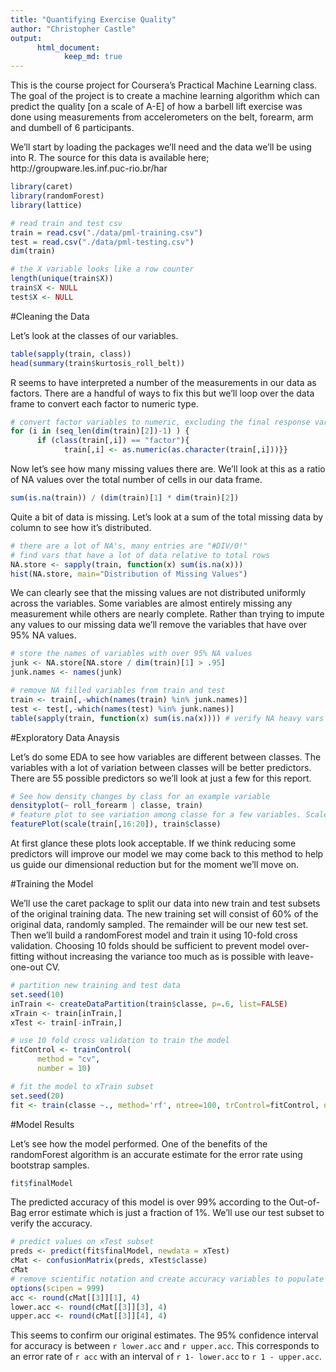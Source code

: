 ```yaml
---
title: "Quantifying Exercise Quality"
author: "Christopher Castle"
output: 
      html_document:
            keep_md: true
---
```


This is the course project for Coursera's Practical Machine Learning class. The goal of the project is to create a machine learning algorithm which can predict the quality [on a scale of A-E] of how a barbell lift exercise was done using measurements from accelerometers on the belt, forearm, arm and dumbell of 6 participants.

We'll start by loading the packages we'll need and the data we'll be using into R. The source for this data is available here; http://groupware.les.inf.puc-rio.br/har

```r
library(caret)
library(randomForest)
library(lattice)
```
```r
# read train and test csv
train = read.csv("./data/pml-training.csv")
test = read.csv("./data/pml-testing.csv")
dim(train)

# the X variable looks like a row counter
length(unique(train$X))
train$X <- NULL
test$X <- NULL
```

#Cleaning the Data

Let's look at the classes of our variables.

```r
table(sapply(train, class))
head(summary(train$kurtosis_roll_belt))
```

R seems to have interpreted a number of the measurements in our data as factors. There are a handful of ways to fix this but we'll loop over the data frame to convert each factor to numeric type.

```r
# convert factor variables to numeric, excluding the final response var
for (i in (seq_len(dim(train)[2])-1) ) {
      if (class(train[,i]) == "factor"){
            train[,i] <- as.numeric(as.character(train[,i]))}}
```

Now let's see how many missing values there are. We'll look at this as a ratio of NA values over the total number of cells in our data frame.

```r
sum(is.na(train)) / (dim(train)[1] * dim(train)[2])
```

Quite a bit of data is missing. Let's look at a sum of the total missing data by column to see how it's distributed. 
```r
# there are a lot of NA's, many entries are "#DIV/0!"
# find vars that have a lot of data relative to total rows
NA.store <- sapply(train, function(x) sum(is.na(x)))
hist(NA.store, main="Distribution of Missing Values")
```

We can clearly see that the missing values are not distributed uniformly across the variables. Some variables are almost entirely missing any measurement while others are nearly complete. Rather than trying to impute any values to our missing data we'll remove the variables that have over 95% NA values. 

```r
# store the names of variables with over 95% NA values
junk <- NA.store[NA.store / dim(train)[1] > .95]
junk.names <- names(junk)

# remove NA filled variables from train and test
train <- train[,-which(names(train) %in% junk.names)]
test <- test[,-which(names(test) %in% junk.names)]
table(sapply(train, function(x) sum(is.na(x)))) # verify NA heavy vars are deleted
```

#Exploratory Data Anaysis

Let's do some EDA to see how variables are different between classes. The variables with a lot of variation between classes will be better predictors. There are 55 possible predictors so we'll look at just a few for this report.  

```r
# See how density changes by class for an example variable
densityplot(~ roll_forearm | classe, train)
# feature plot to see variation among classe for a few variables. Scale them first.    
featurePlot(scale(train[,16:20]), train$classe)
```

At first glance these plots look acceptable. If we think reducing some predictors will improve our model we may come back to this method to help us guide our dimensional reduction but for the moment we'll move on. 

#Training the Model

We'll use the caret package to split our data into new train and test subsets of the original training data. The new training set will consist of 60% of the original data, randomly sampled. The remainder will be our new test set. Then we'll build a randomForest model and train it using 10-fold cross validation. Choosing 10 folds should be sufficient to prevent model over-fitting without increasing the variance too much as is possible with leave-one-out CV. 

```r
# partition new training and test data
set.seed(10)
inTrain <- createDataPartition(train$classe, p=.6, list=FALSE)
xTrain <- train[inTrain,]
xTest <- train[-inTrain,]

# use 10 fold cross validation to train the model
fitControl <- trainControl(
      method = "cv",
      number = 10)

# fit the model to xTrain subset
set.seed(20)
fit <- train(classe ~., method='rf', ntree=100, trControl=fitControl, data=xTrain)
```

#Model Results

Let's see how the model performed. One of the benefits of the randomForest algorithm is an accurate estimate for the error rate using bootstrap samples. 

```r
fit$finalModel
```

The predicted accuracy of this model is over 99% according to the Out-of-Bag error estimate which is just a fraction of 1%. We'll use our test subset to verify the accuracy. 

```r
# predict values on xTest subset
preds <- predict(fit$finalModel, newdata = xTest)
cMat <- confusionMatrix(preds, xTest$classe)
cMat
# remove scientific notation and create accuracy variables to populate below
options(scipen = 999)
acc <- round(cMat[[3]][1], 4)
lower.acc <- round(cMat[[3]][3], 4)
upper.acc <- round(cMat[[3]][4], 4)
```

This seems to confirm our original estimates. The 95% confidence interval for accuracy is between `r lower.acc` and `r upper.acc`. This corresponds to an error rate of `r acc` with an interval of `r 1- lower.acc` to `r 1 - upper.acc`.
